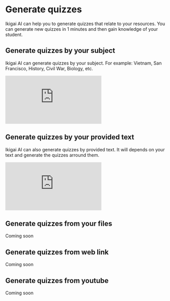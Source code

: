 
# Generate quizzes

Ikigai AI can help you to generate quizzes that relate to your resources.
You can generate new quizzes in 1 minutes and then gain knowledge of your student.

## Generate quizzes by your subject

Ikigai AI can generate quizzes by your subject.
For example: Vietnam, San Francisco, History, Civil War, Biology, etc.

<Bleed>
  <iframe
    src="https://www.loom.com/embed/751fc32e0e024c82b933ae18e5f92030?sid=21129c9a-f94e-4bb5-a2fd-2db699bf1adb"
    frameBorder="0"
    webkitAllowFullScreen
    allowFullScreen
    style={{top: 0, left: 0, width: "100%", height: "350px"}}
  >
  </iframe>
</Bleed>

## Generate quizzes by your provided text

Ikigai AI can also generate quizzes by provided text.
It will depends on your text and generate the quizzes arround them.

<Bleed>
  <iframe
    src="https://www.loom.com/embed/06522c7e530f4362a201830257347270?sid=3e7bf9fa-4b7e-4ed8-8168-30119fdc2ebb"
    frameBorder="0"
    webkitAllowFullScreen
    allowFullScreen
    style={{top: 0, left: 0, width: "100%", height: "350px"}}
  >
  </iframe>
</Bleed>

## Generate quizzes from your files

Coming soon

## Generate quizzes from web link

Coming soon

## Generate quizzes from youtube

Coming soon
